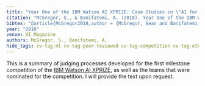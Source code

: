 ```yaml
---
title: "Year One of the IBM Watson AI XPRIZE: Case Studies in \"AI for Good\""
citation: "McGregor, S., & Banifatemi, A. (2018). Year One of the IBM Watson AI XPRIZE: Case Studies in ``AI for Good’’. AI Magazine, 39(2)."
bibtex: "@article{McGregor2018,author = {McGregor, Sean and Banifatemi, Amir},journal = {AI Magazine},number = {2},title = {{Year One of the IBM Watson AI XPRIZE: Case Studies in ``AI for Good''}},volume = {39},year = {2018}}"
year: "2018"
venue: AI Magazine
authors: McGregor, S., Banifatemi, A.
hide_tags: cv-tag-ml cv-tag-peer-reviewed cv-tag-competition cv-tag-ethics cv-tag-compsust cv-tag-application cv-tag-safety
---
```


This is a summary of judging processes developed for the first milestone competition of the [IBM Watson AI XPRIZE](https://ai.xprize.org/), as well as the teams that were nominated for the competition. I will provide the text upon request.
